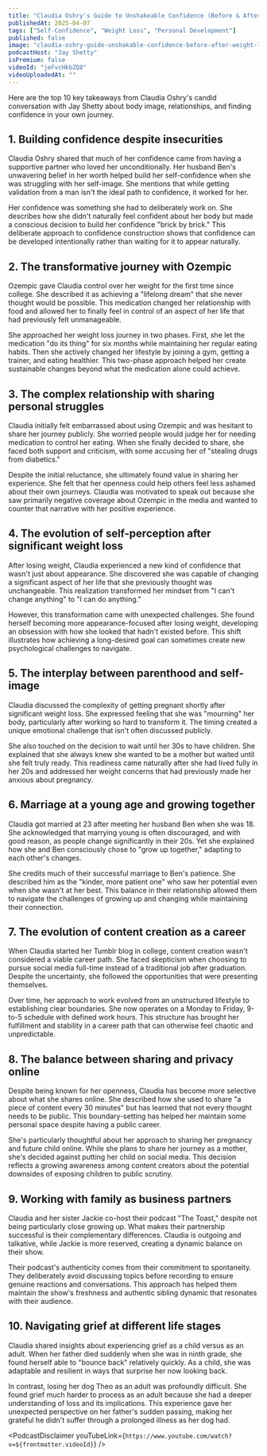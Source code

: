 ```yaml
---
title: "Claudia Oshry's Guide to Unshakeable Confidence (Before & After Weight Loss)"
publishedAt: 2025-04-07
tags: ["Self-Confidence", "Weight Loss", "Personal Development"]
published: false
image: "claudia-oshry-guide-unshakable-confidence-before-after-weight-loss.jpg"
podcastHost: "Jay Shetty"
isPremium: false
videoId: "jeFvcHkbZQ8"
videoUploadedAt: ""
---
```



<PodcastSummaryPageLayout frontmatter={frontmatter}>

Here are the top 10 key takeaways from Claudia Oshry's candid conversation with Jay Shetty about body image, relationships, and finding confidence in your own journey.

## 1. Building confidence despite insecurities

Claudia Oshry shared that much of her confidence came from having a supportive partner who loved her unconditionally. Her husband Ben's unwavering belief in her worth helped build her self-confidence when she was struggling with her self-image. She mentions that while getting validation from a man isn't the ideal path to confidence, it worked for her.

Her confidence was something she had to deliberately work on. She describes how she didn't naturally feel confident about her body but made a conscious decision to build her confidence "brick by brick." This deliberate approach to confidence construction shows that confidence can be developed intentionally rather than waiting for it to appear naturally.

## 2. The transformative journey with Ozempic

Ozempic gave Claudia control over her weight for the first time since college. She described it as achieving a "lifelong dream" that she never thought would be possible. This medication changed her relationship with food and allowed her to finally feel in control of an aspect of her life that had previously felt unmanageable.

She approached her weight loss journey in two phases. First, she let the medication "do its thing" for six months while maintaining her regular eating habits. Then she actively changed her lifestyle by joining a gym, getting a trainer, and eating healthier. This two-phase approach helped her create sustainable changes beyond what the medication alone could achieve.

## 3. The complex relationship with sharing personal struggles

Claudia initially felt embarrassed about using Ozempic and was hesitant to share her journey publicly. She worried people would judge her for needing medication to control her eating. When she finally decided to share, she faced both support and criticism, with some accusing her of "stealing drugs from diabetics."

Despite the initial reluctance, she ultimately found value in sharing her experience. She felt that her openness could help others feel less ashamed about their own journeys. Claudia was motivated to speak out because she saw primarily negative coverage about Ozempic in the media and wanted to counter that narrative with her positive experience.

## 4. The evolution of self-perception after significant weight loss

After losing weight, Claudia experienced a new kind of confidence that wasn't just about appearance. She discovered she was capable of changing a significant aspect of her life that she previously thought was unchangeable. This realization transformed her mindset from "I can't change anything" to "I can do anything."

However, this transformation came with unexpected challenges. She found herself becoming more appearance-focused after losing weight, developing an obsession with how she looked that hadn't existed before. This shift illustrates how achieving a long-desired goal can sometimes create new psychological challenges to navigate.

## 5. The interplay between parenthood and self-image

Claudia discussed the complexity of getting pregnant shortly after significant weight loss. She expressed feeling that she was "mourning" her body, particularly after working so hard to transform it. The timing created a unique emotional challenge that isn't often discussed publicly.

She also touched on the decision to wait until her 30s to have children. She explained that she always knew she wanted to be a mother but waited until she felt truly ready. This readiness came naturally after she had lived fully in her 20s and addressed her weight concerns that had previously made her anxious about pregnancy.

## 6. Marriage at a young age and growing together

Claudia got married at 23 after meeting her husband Ben when she was 18. She acknowledged that marrying young is often discouraged, and with good reason, as people change significantly in their 20s. Yet she explained how she and Ben consciously chose to "grow up together," adapting to each other's changes.

She credits much of their successful marriage to Ben's patience. She described him as the "kinder, more patient one" who saw her potential even when she wasn't at her best. This balance in their relationship allowed them to navigate the challenges of growing up and changing while maintaining their connection.

## 7. The evolution of content creation as a career

When Claudia started her Tumblr blog in college, content creation wasn't considered a viable career path. She faced skepticism when choosing to pursue social media full-time instead of a traditional job after graduation. Despite the uncertainty, she followed the opportunities that were presenting themselves.

Over time, her approach to work evolved from an unstructured lifestyle to establishing clear boundaries. She now operates on a Monday to Friday, 9-to-5 schedule with defined work hours. This structure has brought her fulfillment and stability in a career path that can otherwise feel chaotic and unpredictable.

## 8. The balance between sharing and privacy online

Despite being known for her openness, Claudia has become more selective about what she shares online. She described how she used to share "a piece of content every 30 minutes" but has learned that not every thought needs to be public. This boundary-setting has helped her maintain some personal space despite having a public career.

She's particularly thoughtful about her approach to sharing her pregnancy and future child online. While she plans to share her journey as a mother, she's decided against putting her child on social media. This decision reflects a growing awareness among content creators about the potential downsides of exposing children to public scrutiny.

## 9. Working with family as business partners

Claudia and her sister Jackie co-host their podcast "The Toast," despite not being particularly close growing up. What makes their partnership successful is their complementary differences. Claudia is outgoing and talkative, while Jackie is more reserved, creating a dynamic balance on their show.

Their podcast's authenticity comes from their commitment to spontaneity. They deliberately avoid discussing topics before recording to ensure genuine reactions and conversations. This approach has helped them maintain the show's freshness and authentic sibling dynamic that resonates with their audience.

## 10. Navigating grief at different life stages

Claudia shared insights about experiencing grief as a child versus as an adult. When her father died suddenly when she was in ninth grade, she found herself able to "bounce back" relatively quickly. As a child, she was adaptable and resilient in ways that surprise her now looking back.

In contrast, losing her dog Theo as an adult was profoundly difficult. She found grief much harder to process as an adult because she had a deeper understanding of loss and its implications. This experience gave her unexpected perspective on her father's sudden passing, making her grateful he didn't suffer through a prolonged illness as her dog had.

<PodcastDisclaimer
  youTubeLink={`https://www.youtube.com/watch?v=${frontmatter.videoId}`}
/>

</PodcastSummaryPageLayout>
